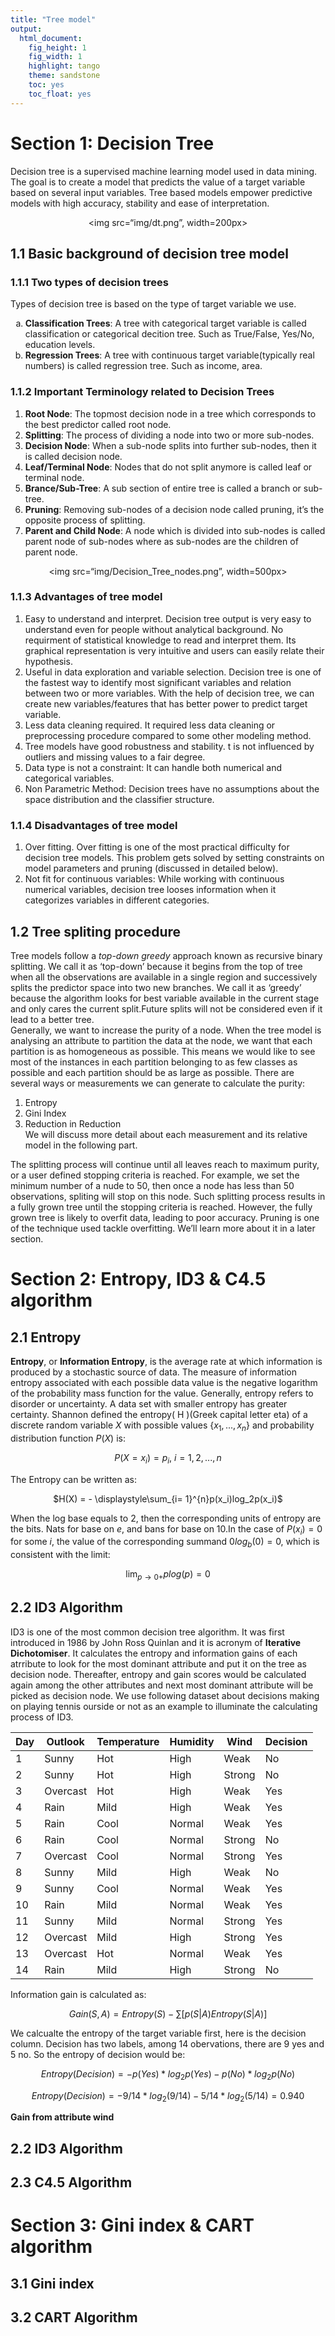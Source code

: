 ```yaml
---
title: "Tree model"
output:
  html_document:
    fig_height: 1
    fig_width: 1
    highlight: tango
    theme: sandstone
    toc: yes
    toc_float: yes
---
```



# Section 1: Decision Tree  
Decision tree is a supervised machine learning model used in data mining. The goal is to create a model that predicts the value of a target variable based on several input variables. Tree based models empower predictive models with high accuracy, stability and ease of interpretation.

<p align="center">
<img src="img/dt.png", width=200px> 
</p>
  
## 1.1 Basic background of decision tree model  
  
### 1.1.1 Two types of decision trees  
Types of decision tree is based on the type of target variable we use.  
  
a. __Classification Trees__: A tree with categorical target variable is called classification or categorical decition tree. Such as True/False, Yes/No, education levels.    
b. __Regression Trees__: A tree with continuous target variable(typically real numbers) is called regression tree. Such as income, area.  
  
### 1.1.2 Important Terminology related to Decision Trees  
1. __Root Node__: The topmost decision node in a tree which corresponds to the best predictor called root node.  
2. __Splitting__: The process of dividing a node into two or more sub-nodes.  
3. __Decision Node__: When a sub-node splits into further sub-nodes, then it is called decision node.  
4. __Leaf/Terminal Node__: Nodes that do not split anymore is called leaf or terminal node.  
5. __Brance/Sub-Tree__: A sub section of entire tree is called a branch or sub-tree.  
6. __Pruning__: Removing sub-nodes of a decision node called pruning, it's the opposite process of splitting.  
7. __Parent and Child Node__: A node which is divided into sub-nodes is called parent node of sub-nodes where as sub-nodes are the children of parent node.  

<p align="center">
<img src="img/Decision_Tree_nodes.png", width=500px> 
</p>  

### 1.1.3 Advantages of tree model  
1. Easy to understand and interpret. Decision tree output is very easy to understand even for people without analytical background. No requirment of statistical knowledge to read and interpret them. Its graphical representation is very intuitive and users can easily relate their hypothesis.  
2. Useful in data exploration and variable selection. Decision tree is one of the fastest way to identify most significant variables and relation between two or more variables. With the help of decision tree, we can create new variables/features that has better power to predict target variable.  
3. Less data cleaning required. It required less data cleaning or preprocessing procedure compared to some other modeling method.  
4. Tree models have good robustness and stability. t is not influenced by outliers and missing values to a fair degree.  
5. Data type is not a constraint: It can handle both numerical and categorical variables.  
6. Non Parametric Method: Decision trees have no assumptions about the space distribution and the classifier structure.  
  
### 1.1.4 Disadvantages of tree model  
1. Over fitting. Over fitting is one of the most practical difficulty for decision tree models. This problem gets solved by setting constraints on model parameters and pruning (discussed in detailed below).  
2. Not fit for continuous variables: While working with continuous numerical variables, decision tree looses information when it categorizes variables in different categories.  
  
## 1.2 Tree spliting procedure  
Tree models follow a *top-down greedy* approach known as recursive binary splitting. We call it as ‘top-down’ because it begins from the top of tree when all the observations are available in a single region and successively splits the predictor space into two new branches. We call it as ‘greedy’ because the algorithm looks for best variable available in the current stage and only cares the current split.Future splits will not be considered even if it lead to a better tree.  
Generally, we want to increase the purity of a node. When the tree model is analysing an attribute to partition the data at the node, we want that each partition is as homogeneous as possible. This means we would like to see most of the instances in each partition belonging to as few classes as possible and each partition should be as large as possible. There are several ways or measurements we can generate to calculate the purity:
  
1. Entropy  
2. Gini Index  
3. Reduction in Reduction  
We will discuss more detail about each measurement and its relative model in the following part.  

The splitting process will continue until all leaves reach to maximum purity, or a user defined stopping criteria is reached. For example, we set the minimum number of a nude to 50, then once a node has less than 50 observations, spliting will stop on this node. Such splitting process results in a fully grown tree until the stopping criteria is reached. However, the fully grown tree is likely to overfit data, leading to poor accuracy. Pruning is one of the technique used tackle overfitting. We’ll learn more about it in a later section.
  
  
# Section 2: Entropy, ID3 & C4.5 algorithm  

## 2.1 Entropy  
**Entropy**, or **Information Entropy**, is the average rate at which information is produced by a stochastic source of data. The measure of information entropy associated with each possible data value is the negative logarithm of the probability mass function for the value. Generally, entropy refers to disorder or uncertainty. A data set with smaller entropy has greater certainty. Shannon defined the entropy\(\ H \)(Greek capital letter eta) of a discrete random variable $X$ with possible values $\{x_1,...,x_n\}$ and probability distribution function $P(X)$ is:  
  
<p align="center">
$P(X=x_i) = p_i,\ i = 1,2,...,n$  
</p>  
  
The Entropy can be written as:  
<p align="center">
$H(X) = - \displaystyle\sum_{i= 1}^{n}p(x_i)log_2p(x_i)$  
</p>  

When the log base equals to 2, then the corresponding units of entropy are the bits. Nats for base on $e$, and bans for base on 10.In the case of $P(x_i) = 0$ for some $i$, the value of the corresponding summand $0log_b(0) = 0$, which is consistent with the limit:  
<p align="center">
$\displaystyle\lim_{p \to0+}plog(p) = 0$
</p>  
  
## 2.2 ID3 Algorithm  
ID3 is one of the most common decision tree algorithm. It was first introduced in 1986 by John Ross Quinlan and it is acronym of __Iterative Dichotomiser__. It calculates the entropy and information gains of each atrribute to look for the most dominant attribute and put it on the tree as decision node. Thereafter, entropy and gain scores would be calculated again among the other attributes and next most dominant attribute will be picked as decision node. We use following dataset about decisions making on playing tennis ourside or not as an example to illuminate the calculating process of ID3.

Day|Outlook |Temperature|Humidity |	Wind  | Decision
---|--------|-----------|---------|-------|--------
1  |Sunny   | Hot       |	High    |	Weak	| No
2  |Sunny	  | Hot	      | High	  | Strong|	No
3	 |Overcast| Hot	      | High	  | Weak	| Yes
4	 |Rain	  | Mild      |	High	  | Weak	| Yes
5	 |Rain	  | Cool     	| Normal  |	Weak	| Yes
6	 |Rain	  | Cool      |	Normal  |	Strong|	No
7	 |Overcast| Cool      |	Normal  |	Strong|	Yes
8	 |Sunny	  | Mild      |	High	  | Weak	| No
9	 |Sunny	  | Cool      |	Normal  |	Weak	| Yes
10 |Rain	  | Mild      |	Normal  |	Weak	| Yes
11 |Sunny	  | Mild      |	Normal  |	Strong|	Yes
12 |Overcast| Mild      |	High	  | Strong|	Yes
13 |Overcast| Hot       |	Normal  |	Weak	| Yes
14 |Rain    | Mild      |	High	  | Strong|	No
  
Information gain is calculated as:  
  
<p align="center">
$Gain(S, A) = Entropy(S) - \sum[p(S|A)Entropy(S|A)]$
</p>  
  
We calcualte the entropy of the target variable first, here is the decision column. Decision has two labels, among 14 obervations, there are 9 yes and 5 no. So the entropy of decision would be:  
  
<p align="center">
$Entropy(Decision) = -p(Yes)*log_2p(Yes) - p(No)*log_2p(No)$  
</p>
  
<p align="center">
$Entropy(Decision) = -9/14*log_2(9/14) - 5/14*log_2(5/14) = 0.940$
</p>  
  
__Gain from attribute wind__  






















## 2.2 ID3 Algorithm  
  
  
  
  
## 2.3 C4.5 Algorithm
  
  
  
  
# Section 3: Gini index & CART algorithm  

## 3.1 Gini index  
  
  
  
  
## 3.2 CART Algorithm  













